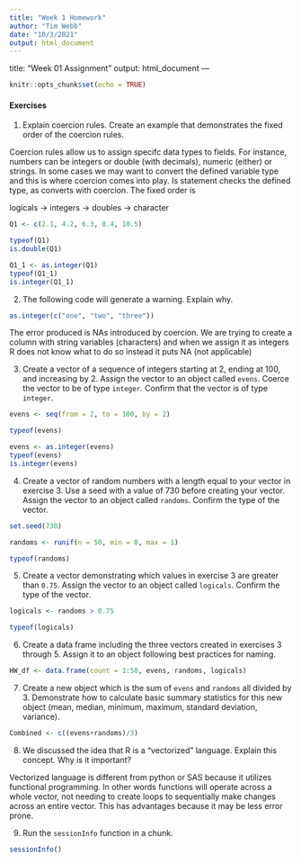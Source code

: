 ---
title: "Week 1 Homework"
author: "Tim Webb"
date: "10/3/2021"
output: html_document
---
title: "Week 01 Assignment"
output: html_document
---

```{r setup, include=FALSE}
knitr::opts_chunk$set(echo = TRUE)
```

#### Exercises

1.  Explain coercion rules. Create an example that demonstrates the fixed order of the coercion rules.

Coercion rules allow us to assign specifc data types to fields.  For instance, numbers can be integers or double (with decimals), numeric (either) or strings.  In some cases we may want to convert the defined variable type and this is where coercion comes into play. Is statement checks the defined type, as converts with coercion.  The fixed order is 

logicals -> integers -> doubles -> character

```{r}

Q1 <- c(2.1, 4.2, 6.3, 8.4, 10.5)

typeof(Q1)
is.double(Q1)

Q1_1 <- as.integer(Q1)
typeof(Q1_1)
is.integer(Q1_1)
```

2.  The following code will generate a warning. Explain why.

```{r}
as.integer(c("one", "two", "three"))
```
The error produced is NAs introduced by coercion.  We are trying to create a column with string variables (characters) and when we assign it as integers R does not know what to do so instead it puts NA (not applicable)


3.  Create a vector of a sequence of integers starting at 2, ending at 100, and increasing by 2. Assign the vector to an object called `evens`. Coerce the vector to be of type `integer`. Confirm that the vector is of type `integer`.

```{r}

evens <- seq(from = 2, to = 100, by = 2)

typeof(evens)

evens <- as.integer(evens)
typeof(evens)
is.integer(evens)

```

4.  Create a vector of random numbers with a length equal to your vector in exercise 3. Use a seed with a value of 730 before creating your vector. Assign the vector to an object called `randoms`. Confirm the type of the vector.

```{r}
set.seed(730)

randoms <- runif(n = 50, min = 0, max = 1)

typeof(randoms)

```

5.  Create a vector demonstrating which values in exercise 3 are greater than `0.75`. Assign the vector to an object called `logicals`. Confirm the type of the vector.

```{r}

logicals <- randoms > 0.75

typeof(logicals)
```

6.  Create a data frame including the three vectors created in exercises 3 through 5. Assign it to an object following best practices for naming.

```{r}

HW_df <- data.frame(count = 1:50, evens, randoms, logicals)

```

7.  Create a new object which is the sum of `evens` and `randoms` all divided by 3. Demonstrate how to calculate basic summary statistics for this new object (mean, median, minimum, maximum, standard deviation, variance).

```{r}

Combined <- c((evens+randoms)/3)

```

8.  We discussed the idea that R is a "vectorized" language. Explain this concept. Why is it important?

Vectorized language is different from python or SAS because it utilizes functional programming.  In other words functions will operate across a whole vector, not needing to create loops to sequentially make changes across an entire vector.  This has advantages because it may be less error prone.

9.  Run the `sessionInfo` function in a chunk.

```{r}

sessionInfo()

```
